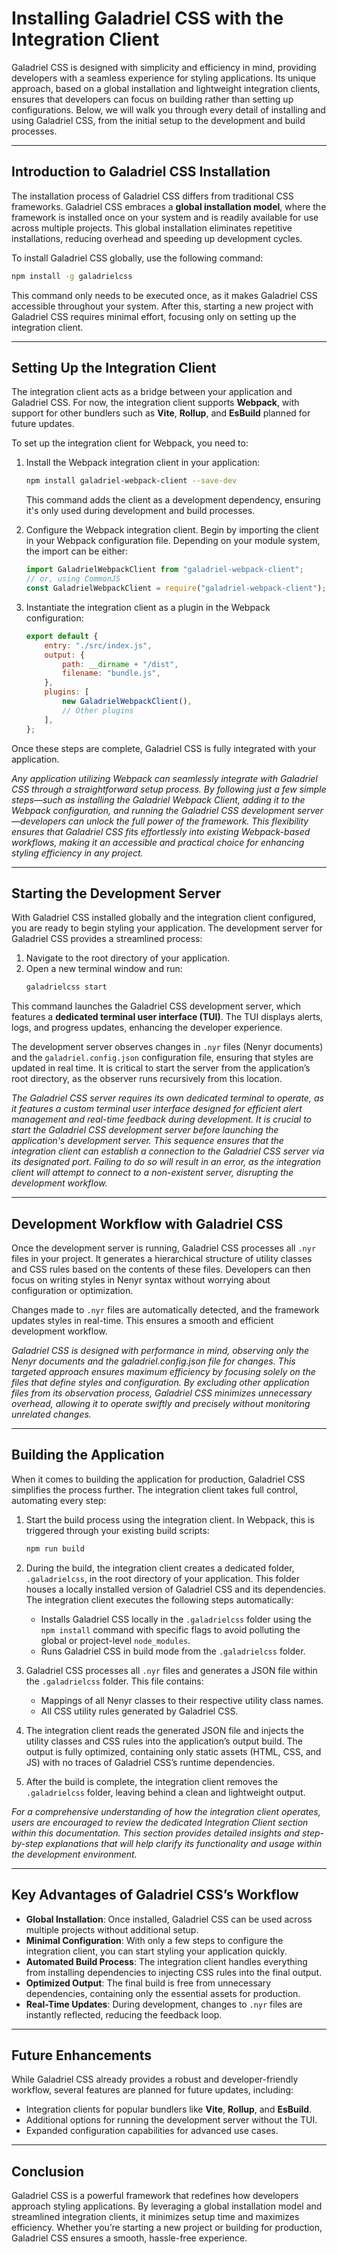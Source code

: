 # Installing Galadriel CSS with the Integration Client

Galadriel CSS is designed with simplicity and efficiency in mind, providing developers with a seamless experience for styling applications. Its unique approach, based on a global installation and lightweight integration clients, ensures that developers can focus on building rather than setting up configurations. Below, we will walk you through every detail of installing and using Galadriel CSS, from the initial setup to the development and build processes.

---

## Introduction to Galadriel CSS Installation

The installation process of Galadriel CSS differs from traditional CSS frameworks. Galadriel CSS embraces a **global installation model**, where the framework is installed once on your system and is readily available for use across multiple projects. This global installation eliminates repetitive installations, reducing overhead and speeding up development cycles.

To install Galadriel CSS globally, use the following command:

```bash
npm install -g galadrielcss
```

This command only needs to be executed once, as it makes Galadriel CSS accessible throughout your system. After this, starting a new project with Galadriel CSS requires minimal effort, focusing only on setting up the integration client.

---

## Setting Up the Integration Client

The integration client acts as a bridge between your application and Galadriel CSS. For now, the integration client supports **Webpack**, with support for other bundlers such as **Vite**, **Rollup**, and **EsBuild** planned for future updates.

To set up the integration client for Webpack, you need to:

1. Install the Webpack integration client in your application:

    ```bash
    npm install galadriel-webpack-client --save-dev
    ```

    This command adds the client as a development dependency, ensuring it's only used during development and build processes.

2. Configure the Webpack integration client. Begin by importing the client in your Webpack configuration file. Depending on your module system, the import can be either:

    ```javascript
    import GaladrielWebpackClient from "galadriel-webpack-client";
    // or, using CommonJS
    const GaladrielWebpackClient = require("galadriel-webpack-client");
    ```

3. Instantiate the integration client as a plugin in the Webpack configuration:
    ```javascript
    export default {
        entry: "./src/index.js",
        output: {
            path: __dirname + "/dist",
            filename: "bundle.js",
        },
        plugins: [
            new GaladrielWebpackClient(),
            // Other plugins
        ],
    };
    ```

Once these steps are complete, Galadriel CSS is fully integrated with your application.

_Any application utilizing Webpack can seamlessly integrate with Galadriel CSS through a straightforward setup process. By following just a few simple steps—such as installing the Galadriel Webpack Client, adding it to the Webpack configuration, and running the Galadriel CSS development server—developers can unlock the full power of the framework. This flexibility ensures that Galadriel CSS fits effortlessly into existing Webpack-based workflows, making it an accessible and practical choice for enhancing styling efficiency in any project._

---

## Starting the Development Server

With Galadriel CSS installed globally and the integration client configured, you are ready to begin styling your application. The development server for Galadriel CSS provides a streamlined process:

1. Navigate to the root directory of your application.
2. Open a new terminal window and run:
    ```bash
    galadrielcss start
    ```

This command launches the Galadriel CSS development server, which features a **dedicated terminal user interface (TUI)**. The TUI displays alerts, logs, and progress updates, enhancing the developer experience.

The development server observes changes in `.nyr` files (Nenyr documents) and the `galadriel.config.json` configuration file, ensuring that styles are updated in real time. It is critical to start the server from the application’s root directory, as the observer runs recursively from this location.

_The Galadriel CSS server requires its own dedicated terminal to operate, as it features a custom terminal user interface designed for efficient alert management and real-time feedback during development. It is crucial to start the Galadriel CSS development server before launching the application's development server. This sequence ensures that the integration client can establish a connection to the Galadriel CSS server via its designated port. Failing to do so will result in an error, as the integration client will attempt to connect to a non-existent server, disrupting the development workflow._

---

## Development Workflow with Galadriel CSS

Once the development server is running, Galadriel CSS processes all `.nyr` files in your project. It generates a hierarchical structure of utility classes and CSS rules based on the contents of these files. Developers can then focus on writing styles in Nenyr syntax without worrying about configuration or optimization.

Changes made to `.nyr` files are automatically detected, and the framework updates styles in real-time. This ensures a smooth and efficient development workflow.

_Galadriel CSS is designed with performance in mind, observing only the Nenyr documents and the galadriel.config.json file for changes. This targeted approach ensures maximum efficiency by focusing solely on the files that define styles and configuration. By excluding other application files from its observation process, Galadriel CSS minimizes unnecessary overhead, allowing it to operate swiftly and precisely without monitoring unrelated changes._

---

## Building the Application

When it comes to building the application for production, Galadriel CSS simplifies the process further. The integration client takes full control, automating every step:

1. Start the build process using the integration client. In Webpack, this is triggered through your existing build scripts:

    ```bash
    npm run build
    ```

2. During the build, the integration client creates a dedicated folder, `.galadrielcss`, in the root directory of your application. This folder houses a locally installed version of Galadriel CSS and its dependencies. The integration client executes the following steps automatically:

    - Installs Galadriel CSS locally in the `.galadrielcss` folder using the `npm install` command with specific flags to avoid polluting the global or project-level `node_modules`.
    - Runs Galadriel CSS in build mode from the `.galadrielcss` folder.

3. Galadriel CSS processes all `.nyr` files and generates a JSON file within the `.galadrielcss` folder. This file contains:

    - Mappings of all Nenyr classes to their respective utility class names.
    - All CSS utility rules generated by Galadriel CSS.

4. The integration client reads the generated JSON file and injects the utility classes and CSS rules into the application’s output build. The output is fully optimized, containing only static assets (HTML, CSS, and JS) with no traces of Galadriel CSS’s runtime dependencies.

5. After the build is complete, the integration client removes the `.galadrielcss` folder, leaving behind a clean and lightweight output.

_For a comprehensive understanding of how the integration client operates, users are encouraged to review the dedicated Integration Client section within this documentation. This section provides detailed insights and step-by-step explanations that will help clarify its functionality and usage within the development environment._

---

## Key Advantages of Galadriel CSS’s Workflow

-   **Global Installation**: Once installed, Galadriel CSS can be used across multiple projects without additional setup.
-   **Minimal Configuration**: With only a few steps to configure the integration client, you can start styling your application quickly.
-   **Automated Build Process**: The integration client handles everything from installing dependencies to injecting CSS rules into the final output.
-   **Optimized Output**: The final build is free from unnecessary dependencies, containing only the essential assets for production.
-   **Real-Time Updates**: During development, changes to `.nyr` files are instantly reflected, reducing the feedback loop.

---

## Future Enhancements

While Galadriel CSS already provides a robust and developer-friendly workflow, several features are planned for future updates, including:

-   Integration clients for popular bundlers like **Vite**, **Rollup**, and **EsBuild**.
-   Additional options for running the development server without the TUI.
-   Expanded configuration capabilities for advanced use cases.

---

## Conclusion

Galadriel CSS is a powerful framework that redefines how developers approach styling applications. By leveraging a global installation model and streamlined integration clients, it minimizes setup time and maximizes efficiency. Whether you’re starting a new project or building for production, Galadriel CSS ensures a smooth, hassle-free experience.
